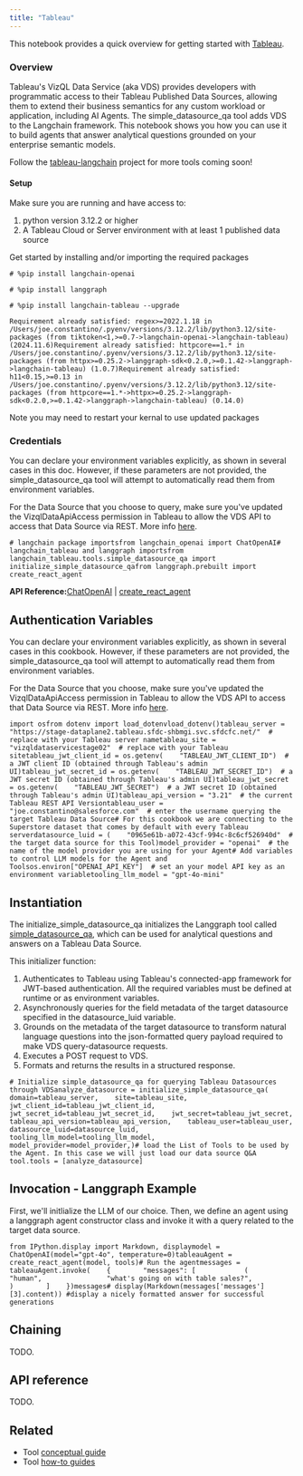 ```yaml
---
title: "Tableau"
---
```


This notebook provides a quick overview for getting started with [Tableau](https://help.tableau.com/current/api/vizql-data-service/en-us/index.html).

### Overview

Tableau's VizQL Data Service (aka VDS) provides developers with programmatic access to their Tableau Published Data Sources, allowing them to extend their business semantics for any custom workload or application, including AI Agents. The simple\_datasource\_qa tool adds VDS to the Langchain framework. This notebook shows you how you can use it to build agents that answer analytical questions grounded on your enterprise semantic models.

Follow the [tableau-langchain](https://github.com/Tab-SE/tableau_langchain) project for more tools coming soon!

#### Setup

Make sure you are running and have access to:

1. python version 3.12.2 or higher
2. A Tableau Cloud or Server environment with at least 1 published data source

Get started by installing and/or importing the required packages

```
# %pip install langchain-openai
```

```
# %pip install langgraph
```

```
# %pip install langchain-tableau --upgrade
```

```
Requirement already satisfied: regex>=2022.1.18 in /Users/joe.constantino/.pyenv/versions/3.12.2/lib/python3.12/site-packages (from tiktoken<1,>=0.7->langchain-openai->langchain-tableau) (2024.11.6)Requirement already satisfied: httpcore==1.* in /Users/joe.constantino/.pyenv/versions/3.12.2/lib/python3.12/site-packages (from httpx>=0.25.2->langgraph-sdk<0.2.0,>=0.1.42->langgraph->langchain-tableau) (1.0.7)Requirement already satisfied: h11<0.15,>=0.13 in /Users/joe.constantino/.pyenv/versions/3.12.2/lib/python3.12/site-packages (from httpcore==1.*->httpx>=0.25.2->langgraph-sdk<0.2.0,>=0.1.42->langgraph->langchain-tableau) (0.14.0)
```

Note you may need to restart your kernal to use updated packages

### Credentials

You can declare your environment variables explicitly, as shown in several cases in this doc. However, if these parameters are not provided, the simple\_datasource\_qa tool will attempt to automatically read them from environment variables.

For the Data Source that you choose to query, make sure you've updated the VizqlDataApiAccess permission in Tableau to allow the VDS API to access that Data Source via REST. More info [here](https://help.tableau.com/current/server/en-us/permissions_capabilities.htm#data-sources).

```
# langchain package importsfrom langchain_openai import ChatOpenAI# langchain_tableau and langgraph importsfrom langchain_tableau.tools.simple_datasource_qa import initialize_simple_datasource_qafrom langgraph.prebuilt import create_react_agent
```

**API Reference:**[ChatOpenAI](https://python.langchain.com/api_reference/openai/chat_models/langchain_openai.chat_models.base.ChatOpenAI.html) | [create\_react\_agent](https://langchain-ai.github.io/langgraph/reference/prebuilt/#langgraph.prebuilt.chat_agent_executor.create_react_agent)

## Authentication Variables

You can declare your environment variables explicitly, as shown in several cases in this cookbook. However, if these parameters are not provided, the simple\_datasource\_qa tool will attempt to automatically read them from environment variables.

For the Data Source that you choose, make sure you've updated the VizqlDataApiAccess permission in Tableau to allow the VDS API to access that Data Source via REST. More info [here](https://help.tableau.com/current/server/en-us/permissions_capabilities.htm#data-sources).

```
import osfrom dotenv import load_dotenvload_dotenv()tableau_server = "https://stage-dataplane2.tableau.sfdc-shbmgi.svc.sfdcfc.net/"  # replace with your Tableau server nametableau_site = "vizqldataservicestage02"  # replace with your Tableau sitetableau_jwt_client_id = os.getenv(    "TABLEAU_JWT_CLIENT_ID")  # a JWT client ID (obtained through Tableau's admin UI)tableau_jwt_secret_id = os.getenv(    "TABLEAU_JWT_SECRET_ID")  # a JWT secret ID (obtained through Tableau's admin UI)tableau_jwt_secret = os.getenv(    "TABLEAU_JWT_SECRET")  # a JWT secret ID (obtained through Tableau's admin UI)tableau_api_version = "3.21"  # the current Tableau REST API Versiontableau_user = "joe.constantino@salesforce.com"  # enter the username querying the target Tableau Data Source# For this cookbook we are connecting to the Superstore dataset that comes by default with every Tableau serverdatasource_luid = (    "0965e61b-a072-43cf-994c-8c6cf526940d"  # the target data source for this Tool)model_provider = "openai"  # the name of the model provider you are using for your Agent# Add variables to control LLM models for the Agent and Toolsos.environ["OPENAI_API_KEY"]  # set an your model API key as an environment variabletooling_llm_model = "gpt-4o-mini"
```

## Instantiation

The initialize\_simple\_datasource\_qa initializes the Langgraph tool called [simple\_datasource\_qa](https://github.com/Tab-SE/tableau_langchain/blob/3ff9047414479cd55d797c18a78f834d57860761/pip_package/langchain_tableau/tools/simple_datasource_qa.py#L101), which can be used for analytical questions and answers on a Tableau Data Source.

This initializer function:

1. Authenticates to Tableau using Tableau's connected-app framework for JWT-based authentication. All the required variables must be defined at runtime or as environment variables.
2. Asynchronously queries for the field metadata of the target datasource specified in the datasource\_luid variable.
3. Grounds on the metadata of the target datasource to transform natural language questions into the json-formatted query payload required to make VDS query-datasource requests.
4. Executes a POST request to VDS.
5. Formats and returns the results in a structured response.

```
# Initialize simple_datasource_qa for querying Tableau Datasources through VDSanalyze_datasource = initialize_simple_datasource_qa(    domain=tableau_server,    site=tableau_site,    jwt_client_id=tableau_jwt_client_id,    jwt_secret_id=tableau_jwt_secret_id,    jwt_secret=tableau_jwt_secret,    tableau_api_version=tableau_api_version,    tableau_user=tableau_user,    datasource_luid=datasource_luid,    tooling_llm_model=tooling_llm_model,    model_provider=model_provider,)# load the List of Tools to be used by the Agent. In this case we will just load our data source Q&A tool.tools = [analyze_datasource]
```

## Invocation - Langgraph Example

First, we'll initlialize the LLM of our choice. Then, we define an agent using a langgraph agent constructor class and invoke it with a query related to the target data source.

```
from IPython.display import Markdown, displaymodel = ChatOpenAI(model="gpt-4o", temperature=0)tableauAgent = create_react_agent(model, tools)# Run the agentmessages = tableauAgent.invoke(    {        "messages": [            (                "human",                "what's going on with table sales?",            )        ]    })messages# display(Markdown(messages['messages'][3].content)) #display a nicely formatted answer for successful generations
```

## Chaining

TODO.

## API reference

TODO.

## Related

* Tool [conceptual guide](/oss/concepts/tools)
* Tool [how-to guides](/oss/how_to/#tools)
